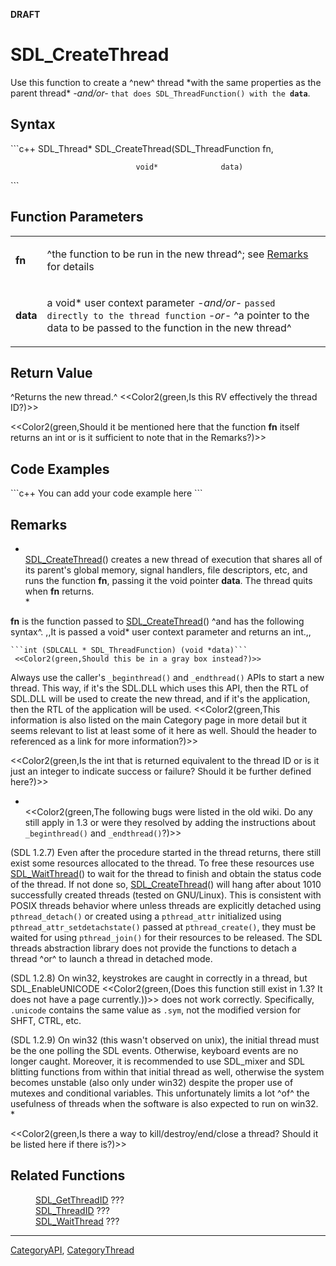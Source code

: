 <!-- pragma section-numbers off -->
<!-- pragma disable-camelcase -->
'''DRAFT'''

= SDL_CreateThread =
Use this function to create a ^new^ thread *with the same properties as the parent thread* ''-and/or-'' <code>that does SDL_ThreadFunction() with the '''data'''</code>.


== Syntax ==
```c++
SDL_Thread* SDL_CreateThread(SDL_ThreadFunction fn,
                             void*              data)
```

== Function Parameters ==
{|
|'''fn'''
|^the function to be run in the new thread^; see [[#Remarks|Remarks]] for details
|-
|'''data'''
|a void* user context parameter ''-and/or-'' <code>passed directly to the thread function</code> ''-or-'' ^a pointer to the data to be passed to the function in the new thread^
|}

== Return Value ==
^Returns the new thread.^  <<Color2(green,Is this RV effectively the thread ID?)>>

<<Color2(green,Should it be mentioned here that the function '''fn''' itself returns an int or is it sufficient to note that in the Remarks?)>>

== Code Examples ==
```c++
You can add your code example here
```

== Remarks ==
*<br/>[[SDL_CreateThread]]() creates a new thread of execution that shares all of its parent's global memory, signal handlers, file descriptors, etc, and runs the function '''fn''', passing it the void pointer '''data'''.  The thread quits when '''fn''' returns. <br/>*

'''fn''' is the function passed to [[SDL_CreateThread]]() ^and has the following syntax^.  ,,It is passed a void* user context parameter and returns an int.,,  
 ```int (SDLCALL * SDL_ThreadFunction) (void *data)```<br/>
 <<Color2(green,Should this be in a gray box instead?)>>

Always use the caller's <code>_beginthread()</code> and <code>_endthread()</code> APIs to start a new thread. This way, if it's the SDL.DLL which uses this API, then the RTL of SDL.DLL will be used to create the new thread, and if it's the application, then the RTL of the application will be used.  <<Color2(green,This information is also listed on the main Category page in more detail but it seems relevant to list at least some of it here as well.  Should the header to referenced as a link for more information?)>>

<<Color2(green,Is the int that is returned equivalent to the thread ID or is it just an integer to indicate success or failure?  Should it be further defined here?)>>

*<br/><<Color2(green,The following bugs were listed in the old wiki. Do any still apply in 1.3 or were they resolved by adding the instructions about <code>_beginthread()</code> and <code>_endthread()</code>?)>>

(SDL 1.2.7) Even after the procedure started in the thread returns, there still exist some resources allocated to the thread. To free these resources use [[SDL_WaitThread]]() to wait for the thread to finish and obtain the status code of the thread. If not done so, [[SDL_CreateThread]]() will hang after about 1010 successfully created threads (tested on GNU/Linux). This is consistent with POSIX threads behavior where unless threads are explicitly detached using <code>pthread_detach()</code> or created using a <code>pthread_attr</code> initialized using <code>pthread_attr_setdetachstate()</code> passed at <code>pthread_create()</code>, they must be waited for using <code>pthread_join()</code> for their resources to be released. The SDL threads abstraction library does not provide the functions to detach a thread ^or^ to launch a thread in detached mode.

(SDL 1.2.8) On win32, keystrokes are caught in correctly in a thread, but SDL_EnableUNICODE <<Color2(green,(Does this function still exist in 1.3?  It does not have a page currently.))>> does not work correctly. Specifically, <code>.unicode</code> contains the same value as <code>.sym</code>, not the modified version for SHFT, CTRL, etc. 

(SDL 1.2.9) On win32 (this wasn't observed on unix), the initial thread must be the one polling the SDL events. Otherwise, keyboard events are no longer caught. Moreover, it is recommended to use SDL_mixer and SDL blitting functions from within that initial thread as well, otherwise the system becomes unstable (also only under win32) despite the proper use of mutexes and conditional variables. This unfortunately limits a lot ^of^ the usefulness of threads when the software is also expected to run on win32.<br/>*

<<Color2(green,Is there a way to kill/destroy/end/close a thread?  Should it be listed here if there is?)>>

== Related Functions ==
:[[SDL_GetThreadID]] ???
:[[SDL_ThreadID]] ???
:[[SDL_WaitThread]] ???

----
[[CategoryAPI]], [[CategoryThread]]
